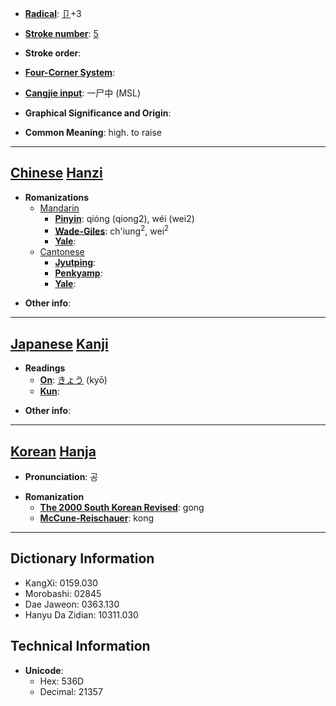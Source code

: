 * '''[[Wiktionary:Chinese radical index| Radical]]''': [[Wiktionary:Chinese radical index 卩|卩]]+3

* '''[[Wiktionary:Chinese total strokes index|Stroke number]]''': [[Wiktionary:Chinese total strokes index 5|5]]

* '''Stroke order''': 

* '''[[Wiktionary:Chinese four corner index|Four-Corner System]]''': 

* '''[[Wiktionary:Chinese Cangjie index|Cangjie input]]''': 一尸中 (MSL)

* '''Graphical Significance and Origin''': 

* '''Common Meaning''': high. to raise

----

== [[Chinese]] [[Hanzi]] ==

* '''Romanizations'''
** [[Mandarin]]
*** '''[[Pinyin]]''': qióng (qiong2), wéi (wei2)
*** '''[[Wade-Giles]]''': ch'iung<sup>2</sup>, wei<sup>2</sup>
*** '''[[Yale]]''': 
**[[Cantonese]]
***'''[[Jyutping]]''':
***'''[[Penkyamp]]''': 
***'''[[Yale]]''': 

* '''Other info''': 

----

== [[Japanese]] [[Kanji]] ==

* '''Readings'''
** '''[[On]]''': [[きょう]] (kyō)
** '''[[Kun]]''': 

* '''Other info''':  

----

== [[Korean]] [[Hanja]] ==

* '''Pronunciation''': 공

* '''Romanization'''
** '''[[The 2000 South Korean Revised Romanization|The 2000 South Korean Revised]]''': gong
** '''[[McCune-Reischauer]]''': kong

----

== Dictionary Information ==

* KangXi: 0159.030
* Morobashi: 02845
* Dae Jaweon: 0363.130
* Hanyu Da Zidian: 10311.030

== Technical Information ==

* '''Unicode''':
** Hex: 536D
** Decimal: 21357